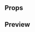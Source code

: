 
<Meta title="Atoms|Credit Card Icon" component={CreditCardIcon} />

## Props

<Props of={CreditCardIcon} />

## Preview

<Preview>
  <Story name="CreditCardIcon">
    <CreditCardIcon
      cardBrand={select('type', ['visa', 'mastercard', 'amex'], 'default')}
      hasMargin={boolean('Has Margin', false)}
      hideBorder={boolean('Hide Border', false)}
    />
  </Story>
</Preview>
